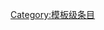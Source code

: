 {{catmore1|[[Wikipedia:圣经专题|Wikipedia:圣经专题]]}}
{{Articles by Quality|topic=圣经|project=圣经|format=TOC}}
{{emptycat}}

[[Category:模板级条目|Category:模板级条目]]